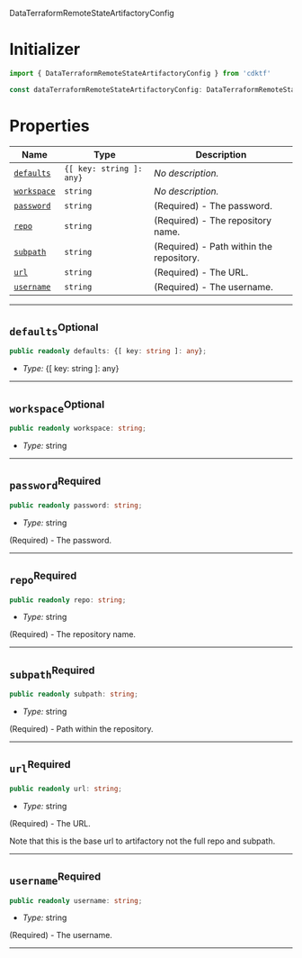  DataTerraformRemoteStateArtifactoryConfig <a name="DataTerraformRemoteStateArtifactoryConfig" id="cdktf.DataTerraformRemoteStateArtifactoryConfig"></a>

# Initializer <a name="Initializer" id="cdktf.DataTerraformRemoteStateArtifactoryConfig.Initializer"></a>

```typescript
import { DataTerraformRemoteStateArtifactoryConfig } from 'cdktf'

const dataTerraformRemoteStateArtifactoryConfig: DataTerraformRemoteStateArtifactoryConfig = { ... }
```

# Properties <a name="Properties" id="Properties"></a>

| **Name** | **Type** | **Description** |
| --- | --- | --- |
| <code><a href="#cdktf.DataTerraformRemoteStateArtifactoryConfig.property.defaults">defaults</a></code> | <code>{[ key: string ]: any}</code> | *No description.* |
| <code><a href="#cdktf.DataTerraformRemoteStateArtifactoryConfig.property.workspace">workspace</a></code> | <code>string</code> | *No description.* |
| <code><a href="#cdktf.DataTerraformRemoteStateArtifactoryConfig.property.password">password</a></code> | <code>string</code> | (Required) - The password. |
| <code><a href="#cdktf.DataTerraformRemoteStateArtifactoryConfig.property.repo">repo</a></code> | <code>string</code> | (Required) - The repository name. |
| <code><a href="#cdktf.DataTerraformRemoteStateArtifactoryConfig.property.subpath">subpath</a></code> | <code>string</code> | (Required) - Path within the repository. |
| <code><a href="#cdktf.DataTerraformRemoteStateArtifactoryConfig.property.url">url</a></code> | <code>string</code> | (Required) - The URL. |
| <code><a href="#cdktf.DataTerraformRemoteStateArtifactoryConfig.property.username">username</a></code> | <code>string</code> | (Required) - The username. |

---

## `defaults`<sup>Optional</sup> <a name="defaults" id="cdktf.DataTerraformRemoteStateArtifactoryConfig.property.defaults"></a>

```typescript
public readonly defaults: {[ key: string ]: any};
```

- *Type:* {[ key: string ]: any}

---

## `workspace`<sup>Optional</sup> <a name="workspace" id="cdktf.DataTerraformRemoteStateArtifactoryConfig.property.workspace"></a>

```typescript
public readonly workspace: string;
```

- *Type:* string

---

## `password`<sup>Required</sup> <a name="password" id="cdktf.DataTerraformRemoteStateArtifactoryConfig.property.password"></a>

```typescript
public readonly password: string;
```

- *Type:* string

(Required) - The password.

---

## `repo`<sup>Required</sup> <a name="repo" id="cdktf.DataTerraformRemoteStateArtifactoryConfig.property.repo"></a>

```typescript
public readonly repo: string;
```

- *Type:* string

(Required) - The repository name.

---

## `subpath`<sup>Required</sup> <a name="subpath" id="cdktf.DataTerraformRemoteStateArtifactoryConfig.property.subpath"></a>

```typescript
public readonly subpath: string;
```

- *Type:* string

(Required) - Path within the repository.

---

## `url`<sup>Required</sup> <a name="url" id="cdktf.DataTerraformRemoteStateArtifactoryConfig.property.url"></a>

```typescript
public readonly url: string;
```

- *Type:* string

(Required) - The URL.

Note that this is the base url to artifactory not the full repo and subpath.

---

## `username`<sup>Required</sup> <a name="username" id="cdktf.DataTerraformRemoteStateArtifactoryConfig.property.username"></a>

```typescript
public readonly username: string;
```

- *Type:* string

(Required) - The username.

---
